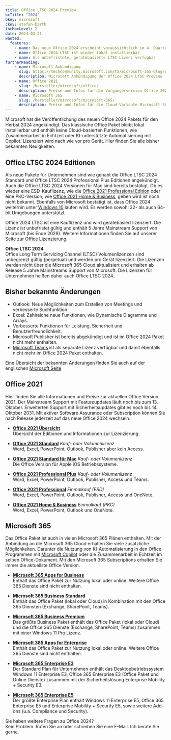 ```yaml
---
title: Office LTSC 2024 Preview
bcTitle: "2024"
bkey: microsoft
ckey: stefan-barth
tocMaxLevel: 2
date: 2024-03-21
wanted:
  features:
    - name: Das neue Office 2024 erscheint voraussichtlich im 4. Quartal 2024
    - name: Office 2024 LTSC ist wieder lokal installierbar
    - name: Als unbefristete, gerätebasierte LTSC-Lizenz verfügbar
furtherReading:
    - name: Microsoft Ankündigung
      slug: https://techcommunity.microsoft.com/t5/microsoft-365-blog/upcoming-preview-of-microsoft-office-ltsc-2024/ba-p/4082963
      description: Microsoft Ankündigung der Office 2024 LTSC Preview
    - name: Office 2021
      slug: /hersteller/microsoft/office/
      description: Preise und Infos für die Vorgängerversion Office 2021
    - name: Microsoft 365
      slug: /hersteller/microsoft/microsoft-365/
      description: Preise und Infos für die Cloud-Variante Microsoft 365
---
```



<Intro>

Microsoft hat die Veröffentlichung des neuen Office 2024 Pakets für den Herbst 2024 angekündigt. Das klassische Office Paket bleibt lokal installierbar und enthält keine Cloud-basierten Funktionen, wie Zusammenarbeit in Echtzeit oder KI-unterstützte Automatisierung mit Copilot.
Lizenziert wird nach wie vor pro Gerät. Hier finden Sie alle bisher bekannten Neuigkeiten.

</Intro>

<TOC />


## Office LTSC 2024 Editionen

Als neue Pakete für Unternehmen sind wie gehabt die Office LTSC 2024 Standard und Office LTSC 2024 Professional Plus Editionen angekündigt. Auch die Office LTSC 2024 Versionen für Mac sind bereits bestätigt.
Ob es wieder eine ESD-Kauflizenz, wie die [Office 2021 Professional Edition](/hersteller/microsoft/office/professional-2021/) oder eine PKC-Version, wie [Office 2021 Home & Business](/hersteller/microsoft/office/home-business-2021/), geben wird ist noch nicht bekannt.
Ebenfalls von Microsoft bestätigt ist, dass Office 2024 weiterhin unter [Windows 10](/hersteller/microsoft/windows/) laufen wird. Es werden sowohl 32- als auch 64-bit Umgebungen unterstützt.

Office 2024 LTSC ist eine Kauflizenz und wird gerätebasiert lizenziert. Die Lizenz ist unbefristet gültig und enthält 5 Jahre Mainstream Support von Microsoft (bis Ende 2029).
Weitere Informationen finden Sie auf unserer Seite zur [Office Lizenzierung](/hersteller/microsoft/office/lizenzierung/).

<Info>

**Office LTSC 2024**<br />
Office Long Term Servicing Channel (LTSC) Volumenlizenzen sind unbegrenzt gültig (perpetual) und werden pro Gerät lizenziert. Die Lizenzen werden nicht über die Microsoft 365 Cloud aktualisiert und erhalten ab Release 5 Jahre Mainstreams Support von Microsoft.
Die Lizenzen für Unternehmen heißen daher auch Office LTSC 2024.

</Info>

## Bisher bekannte Änderungen

<ArrowList>

- Outlook: Neue Möglichkeiten zum Erstellen von Meetings und verbesserte Suchfunktion
- Excel: Zahlreiche neue Funktionen, wie Dynamische Diagramme und Arrays.
- Verbesserte Funktionen für Leistung, Sicherheit und Benutzerfreundlichkeit.
- Microsoft Publisher ist bereits abgekündigt und ist im Office 2024 Paket nicht mehr enthalten.
- [Microsoft Teams](/hersteller/microsoft/teams/) ist als separate Lizenz verfügbar und damit ebenfalls nicht mehr im Office 2024 Paket enthalten.

</ArrowList>

Eine Übersicht der bekannten Änderungen finden Sie auch auf der englischen [Microsoft Seite](https://techcommunity.microsoft.com/t5/microsoft-365-blog/upcoming-preview-of-microsoft-office-ltsc-2024/ba-p/4082963)


## Office 2021

Hier finden Sie alle Informationen und Preise zur aktuellen Office Version 2021. Der Mainstream Support mit Featureupdates läuft noch bis zum 13. Oktober. Erweiterten Support mit Sicherheitsupdates gibt es noch bis 14. Oktober 2031.
Mit aktiver Software Assurance oder Subscription können Sie nach Release jederzeit auf das neue Office 2024 wechseln.

<ArrowList>

- **[Office 2021 Übersicht](/hersteller/microsoft/office/)**<br />
  Übersicht der Editionen und Informationen zur Lizenzierung.

- **[Office 2021 Standard](/hersteller/microsoft/office/standard-2021/)** _Kauf- oder Volumenlizenz_<br />
  Word, Excel, PowerPoint, Outlook, Publisher aber kein Access.

- **[Office 2021 Standard für Mac](/hersteller/microsoft/office/standard-for-mac-2021/)** _Kauf- oder Volumenlizenz_<br />
   Die Office Version für Apple iOS Betriebssysteme.

- **[Office 2021 Professional Plus](/hersteller/microsoft/office/professional-plus-2021/)** _Kauf- oder Volumenlizenz_<br />
 Word, Excel, PowerPoint, Outlook, Publisher, Access und Teams.

- **[Office 2021 Professional](/hersteller/microsoft/office/professional-2021/)** _Einmalkauf (ESD)_<br />
 Word, Excel, PowerPoint, Outlook, Publisher, Access und OneNote.

- **[Office 2021 Home & Business](/hersteller/microsoft/office/home-business-2021/)** _Einmalkauf (PKC)_<br />
 Word, Excel, PowerPoint, Outlook und OneNote.

</ArrowList>


## Microsoft 365

Das Office Paket ist auch in vielen Microsoft 365 Plänen enthalten. Mit der Anbindung an die Microsoft 365 Cloud erhalten Sie viele zusätzliche Möglichkeiten.
Darunter die Nutzung von KI-Automatisierung in den Office Programmen mit [Microsoft Copilot](/hersteller/microsoft/copilot/) oder die Zusammenarbeit in Echtzeit im selben Office-Dokument.
Mit den Microsoft 365 Subscriptions erhalten Sie immer die aktuellste Office Version.

<ArrowList>

- **[Microsoft 365 Apps for Business](/hersteller/microsoft/microsoft-365/apps-for-business/)**<br />
  Enthält das Office Paket zur Nutzung lokal oder online. Weitere Office 365 Dienste sind nicht enthalten.

- **[Microsoft 365 Business Standard](/hersteller/microsoft/microsoft-365/business-standard/)**<br />
  Enthält das Office Paket (lokal oder Cloud) in Kombination mit den Office 365 Diensten (Exchange, SharePoint, Teams).

- **[Microsoft 365 Business Premium](/hersteller/microsoft/microsoft-365/business-premium/)**<br />
  Das größte Business Paket enthält das Office Paket (lokal oder Cloud) und die Office 365 Dienste (Exchange, SharePoint, Teams) zusammen mit einer Windows 11 Pro Lizenz.

- **[Microsoft 365 Apps for Enterprise](/hersteller/microsoft/microsoft-365/apps-for-enterprise/)**<br />
  Enthält das Office Paket zur Nutzung lokal oder online. Weitere Office 365 Dienste sind nicht enthalten.

- **[Microsoft 365 Enterprise E3](/hersteller/microsoft/microsoft-365/enterprise-e3/)**<br />
  Der Standard Plan für Unternehmen enthält das Desktopbetriebssystem Windows 11 Enterprise E3, Office 365 Enterprise E3 (Office Paket und Online Dienste) zusammen mit der Sicherheitslösung Enterprise Mobility + Security E3.

- **[Microsoft 365 Enterprise E5](/hersteller/microsoft/microsoft-365/enterprise-e5/)**<br />
  Der größte Enterprise Plan enthält Windows 11 Enterprise E5, Office 365 Enterprise E5 und Enterprise Mobility + Security E5, sowie weitere Add-ons (u.a. Compliance und Security).

</ArrowList>


<GetInTouch theme="light">

Sie haben weitere Fragen zu Office 2024?<br />
Kein Problem. Rufen Sie an oder schreiben Sie eine E-Mail. Ich berate Sie gerne.

</GetInTouch>
